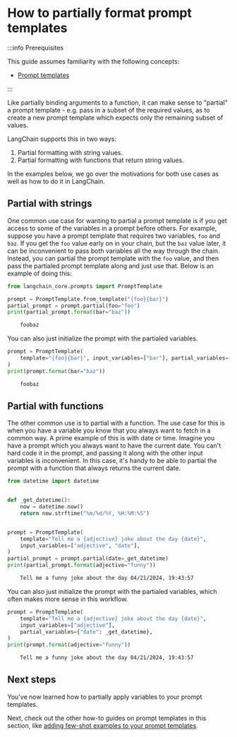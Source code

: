 # How to partially format prompt templates

:::info Prerequisites

This guide assumes familiarity with the following concepts:
- [Prompt templates](/docs/concepts/#prompt-templates)

:::

Like partially binding arguments to a function, it can make sense to "partial" a prompt template - e.g. pass in a subset of the required values, as to create a new prompt template which expects only the remaining subset of values.

LangChain supports this in two ways:

1. Partial formatting with string values.
2. Partial formatting with functions that return string values.

In the examples below, we go over the motivations for both use cases as well as how to do it in LangChain.

## Partial with strings

One common use case for wanting to partial a prompt template is if you get access to some of the variables in a prompt before others. For example, suppose you have a prompt template that requires two variables, `foo` and `baz`. If you get the `foo` value early on in your chain, but the `baz` value later, it can be inconvenient to pass both variables all the way through the chain. Instead, you can partial the prompt template with the `foo` value, and then pass the partialed prompt template along and just use that. Below is an example of doing this:

```python
from langchain_core.prompts import PromptTemplate

prompt = PromptTemplate.from_template("{foo}{bar}")
partial_prompt = prompt.partial(foo="foo")
print(partial_prompt.format(bar="baz"))
```


<CodeOutputBlock lang="python">

```default
    foobaz
```

</CodeOutputBlock>

You can also just initialize the prompt with the partialed variables.

```python
prompt = PromptTemplate(
    template="{foo}{bar}", input_variables=["bar"], partial_variables={"foo": "foo"}
)
print(prompt.format(bar="baz"))
```


<CodeOutputBlock lang="python">

```default
    foobaz
```

</CodeOutputBlock>

## Partial with functions

The other common use is to partial with a function. The use case for this is when you have a variable you know that you always want to fetch in a common way. A prime example of this is with date or time. Imagine you have a prompt which you always want to have the current date. You can't hard code it in the prompt, and passing it along with the other input variables is inconvenient. In this case, it's handy to be able to partial the prompt with a function that always returns the current date.

```python
from datetime import datetime


def _get_datetime():
    now = datetime.now()
    return now.strftime("%m/%d/%Y, %H:%M:%S")


prompt = PromptTemplate(
    template="Tell me a {adjective} joke about the day {date}",
    input_variables=["adjective", "date"],
)
partial_prompt = prompt.partial(date=_get_datetime)
print(partial_prompt.format(adjective="funny"))
```


<CodeOutputBlock lang="python">

```default
    Tell me a funny joke about the day 04/21/2024, 19:43:57
```

</CodeOutputBlock>

You can also just initialize the prompt with the partialed variables, which often makes more sense in this workflow.

```python
prompt = PromptTemplate(
    template="Tell me a {adjective} joke about the day {date}",
    input_variables=["adjective"],
    partial_variables={"date": _get_datetime},
)
print(prompt.format(adjective="funny"))
```


<CodeOutputBlock lang="python">

```default
    Tell me a funny joke about the day 04/21/2024, 19:43:57
```

</CodeOutputBlock>

## Next steps

You've now learned how to partially apply variables to your prompt templates.

Next, check out the other how-to guides on prompt templates in this section, like [adding few-shot examples to your prompt templates](/docs/how_to/few_shot_examples_chat).